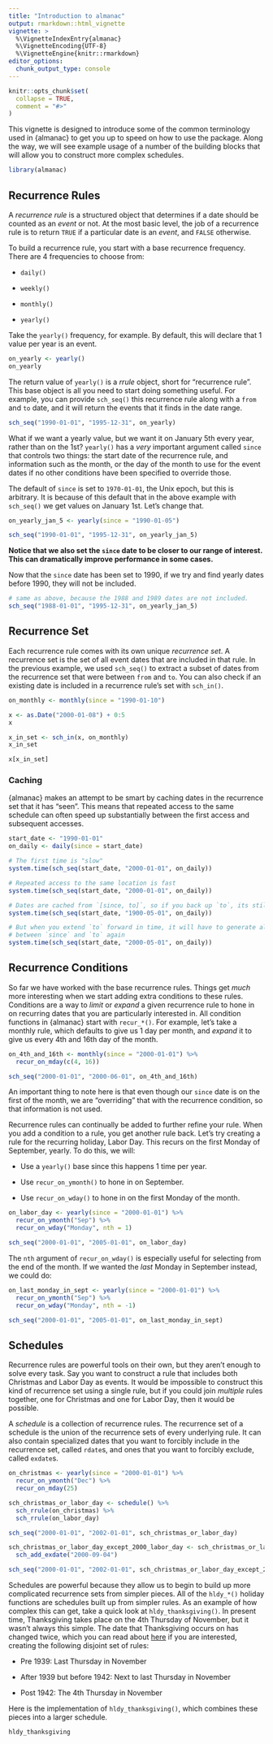 ```yaml
---
title: "Introduction to almanac"
output: rmarkdown::html_vignette
vignette: >
  %\VignetteIndexEntry{almanac}
  %\VignetteEncoding{UTF-8}
  %\VignetteEngine{knitr::rmarkdown}
editor_options: 
  chunk_output_type: console
---
```


```r
knitr::opts_chunk$set(
  collapse = TRUE,
  comment = "#>"
)
```

This vignette is designed to introduce some of the common terminology used in {almanac} to get you up to speed on how to use the package. Along the way, we will see example usage of a number of the building blocks that will allow you to construct more complex schedules.

```r
library(almanac)
```

## Recurrence Rules

A _recurrence rule_ is a structured object that determines if a date should be counted as an _event_ or not. At the most basic level, the job of a recurrence rule is to return `TRUE` if a particular date is an _event_, and `FALSE` otherwise.

To build a recurrence rule, you start with a base recurrence frequency. There are 4 frequencies to choose from:

- `daily()`

- `weekly()`

- `monthly()`

- `yearly()`

Take the `yearly()` frequency, for example. By default, this will declare that 1 value per year is an event.

```r
on_yearly <- yearly()
on_yearly
```

The return value of `yearly()` is a _rrule_ object, short for "recurrence rule". This base object is all you need to start doing something useful. For example, you can provide `sch_seq()` this recurrence rule along with a `from` and `to` date, and it will return the events that it finds in the date range.

```r
sch_seq("1990-01-01", "1995-12-31", on_yearly)
```

What if we want a yearly value, but we want it on January 5th every year, rather than on the 1st? `yearly()` has a _very_ important argument called `since` that controls two things: the start date of the recurrence rule, and information such as the month, or the day of the month to use for the event dates if no other conditions have been specified to override those.

The default of `since` is set to `1970-01-01`, the Unix epoch, but this is arbitrary. It is because of this default that in the above example with `sch_seq()` we get values on January 1st. Let's change that.

```r
on_yearly_jan_5 <- yearly(since = "1990-01-05")

sch_seq("1990-01-01", "1995-12-31", on_yearly_jan_5)
```

__Notice that we also set the `since` date to be closer to our range of interest. This can dramatically improve performance in some cases.__

Now that the `since` date has been set to 1990, if we try and find yearly dates before 1990, they will not be included.

```r
# same as above, because the 1988 and 1989 dates are not included. 
sch_seq("1988-01-01", "1995-12-31", on_yearly_jan_5)
```

## Recurrence Set

Each recurrence rule comes with its own unique _recurrence set_. A recurrence set is the set of all event dates that are included in that rule. In the previous example, we used `sch_seq()` to extract a subset of dates from the recurrence set that were between `from` and `to`. You can also check if an existing date is included in a recurrence rule's set with `sch_in()`.

```r
on_monthly <- monthly(since = "1990-01-10")

x <- as.Date("2000-01-08") + 0:5
x

x_in_set <- sch_in(x, on_monthly)
x_in_set

x[x_in_set]
```

### Caching

{almanac} makes an attempt to be smart by caching dates in the recurrence set that it has "seen". This means that repeated access to the same schedule can often speed up substantially between the first access and subsequent accesses.

```r
start_date <- "1990-01-01"
on_daily <- daily(since = start_date)

# The first time is "slow"
system.time(sch_seq(start_date, "2000-01-01", on_daily))

# Repeated access to the same location is fast
system.time(sch_seq(start_date, "2000-01-01", on_daily))

# Dates are cached from `[since, to]`, so if you back up `to`, its still fast
system.time(sch_seq(start_date, "1900-05-01", on_daily))

# But when you extend `to` forward in time, it will have to generate all dates
# between `since` and `to` again
system.time(sch_seq(start_date, "2000-05-01", on_daily))
```

## Recurrence Conditions

So far we have worked with the base recurrence rules. Things get _much_ more interesting when we start adding extra conditions to these rules. Conditions are a way to _limit_ or _expand_ a given recurrence rule to hone in on recurring dates that you are particularly interested in. All condition functions in {almanac} start with `recur_*()`. For example, let's take a monthly rule, which defaults to give us 1 day per month, and _expand_ it to give us every 4th and 16th day of the month.

```r
on_4th_and_16th <- monthly(since = "2000-01-01") %>%
  recur_on_mday(c(4, 16))

sch_seq("2000-01-01", "2000-06-01", on_4th_and_16th)
```

An important thing to note here is that even though our `since` date is on the first of the month, we are "overriding" that with the recurrence condition, so that information is not used.

Recurrence rules can continually be added to further refine your rule. When you add a condition to a rule, you get another rule back. Let's try creating a rule for the recurring holiday, Labor Day. This recurs on the first Monday of September, yearly. To do this, we will:

- Use a `yearly()` base since this happens 1 time per year.

- Use `recur_on_ymonth()` to hone in on September.

- Use `recur_on_wday()` to hone in on the first Monday of the month.

```r
on_labor_day <- yearly(since = "2000-01-01") %>%
  recur_on_ymonth("Sep") %>%
  recur_on_wday("Monday", nth = 1)

sch_seq("2000-01-01", "2005-01-01", on_labor_day)
```

The `nth` argument of `recur_on_wday()` is especially useful for selecting from the end of the month. If we wanted the _last_ Monday in September instead, we could do:

```r
on_last_monday_in_sept <- yearly(since = "2000-01-01") %>%
  recur_on_ymonth("Sep") %>%
  recur_on_wday("Monday", nth = -1)

sch_seq("2000-01-01", "2005-01-01", on_last_monday_in_sept)
```

## Schedules

Recurrence rules are powerful tools on their own, but they aren't enough to solve every task. Say you want to construct a rule that includes both Christmas and Labor Day as events. It would be impossible to construct this kind of recurrence set using a single rule, but if you could join _multiple_ rules together, one for Christmas and one for Labor Day, then it would be possible.

A _schedule_ is a collection of recurrence rules. The recurrence set of a schedule is the union of the recurrence sets of every underlying rule. It can also contain specialized dates that you want to forcibly include in the recurrence set, called `rdate`s, and ones that you want to forcibly exclude, called `exdate`s.

```r
on_christmas <- yearly(since = "2000-01-01") %>%
  recur_on_ymonth("Dec") %>%
  recur_on_mday(25)

sch_christmas_or_labor_day <- schedule() %>%
  sch_rrule(on_christmas) %>%
  sch_rrule(on_labor_day)

sch_seq("2000-01-01", "2002-01-01", sch_christmas_or_labor_day)

sch_christmas_or_labor_day_except_2000_labor_day <- sch_christmas_or_labor_day %>%
  sch_add_exdate("2000-09-04")

sch_seq("2000-01-01", "2002-01-01", sch_christmas_or_labor_day_except_2000_labor_day)
```

Schedules are powerful because they allow us to begin to build up more complicated recurrence sets from simpler pieces. All of the `hldy_*()` holiday functions are schedules built up from simpler rules. As an example of how complex this can get, take a quick look at `hldy_thanksgiving()`. In present time, Thanksgiving takes place on the 4th Thursday of November, but it wasn't always this simple. The date that Thanksgiving occurs on has changed twice, which you can read about [here](https://www.archives.gov/legislative/features/thanksgiving) if you are interested, creating the following disjoint set of rules:

- Pre 1939: Last Thursday in November

- After 1939 but before 1942: Next to last Thursday in November

- Post 1942: The 4th Thursday in November

Here is the implementation of `hldy_thanksgiving()`, which combines these pieces into a larger schedule.

```r
hldy_thanksgiving
```

